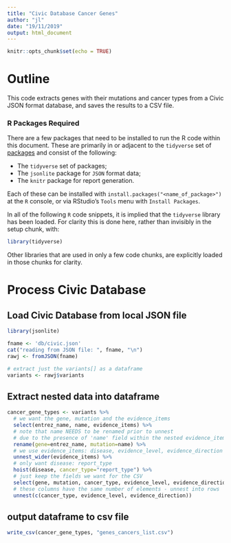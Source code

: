 ```yaml
---
title: "Civic Database Cancer Genes"
author: "jl"
date: "19/11/2019"
output: html_document
---
```


```r
knitr::opts_chunk$set(echo = TRUE)
```

# Outline

This code extracts genes with their mutations and cancer types from a Civic JSON format database, and saves the results to a CSV file.

### R Packages Required

There are a few packages that need to be installed to run the R code within this document. These are primarily in or adjacent to the `tidyverse` set of [packages](https://www.tidyverse.org/packages/) and consist of the following:

* The `tidyverse` set of packages;
* The `jsonlite` package for `JSON` format data;
* The `knitr` package for report generation.

Each of these can be installed with `install.packages("<name_of_package>")` at the `R` console, or via RStudio's `Tools` menu with `Install Packages`.

In all of the following `R` code snippets, it is implied that the `tidyverse` library has been loaded. For clarity this is done here, rather than invisibly in the setup chunk, with:

```r
library(tidyverse)
```

Other libraries that are used in only a few code chunks, are explicitly loaded in those chunks for clarity.

# Process Civic Database

## Load Civic Database from local JSON file

```r
library(jsonlite)

fname <- 'db/civic.json'
cat("reading from JSON file: ", fname, "\n")
rawj <- fromJSON(fname)

# extract just the variants[] as a dataframe
variants <- rawj$variants
```

## Extract nested data into dataframe

```r
cancer_gene_types <- variants %>%
  # we want the gene, mutation and the evidence_items
  select(entrez_name, name, evidence_items) %>%
  # note that name NEEDS to be renamed prior to unnest
  # due to the presence of 'name' field within the nested evidence_items
  rename(gene=entrez_name, mutation=name) %>%
  # we use evidence_items: disease, evidence_level, evidence_direction
  unnest_wider(evidence_items) %>%
  # only want disease: report_type
  hoist(disease, cancer_type="report_type") %>%
  # just keep the fields we want for the CSV
  select(gene, mutation, cancer_type, evidence_level, evidence_direction) %>%
  # these columns have the same number of elements - unnest into rows
  unnest(c(cancer_type, evidence_level, evidence_direction))
```

## output dataframe to csv file

```r
write_csv(cancer_gene_types, "genes_cancers_list.csv")
```
